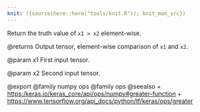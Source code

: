 ```yaml
---
knit: ({source(here::here("tools/knit.R")); knit_man_src})
---
```

Return the truth value of `x1 > x2` element-wise.

@returns
    Output tensor, element-wise comparison of `x1` and `x2`.

@param x1
First input tensor.

@param x2
Second input tensor.

@export
@family numpy ops
@family ops
@seealso
+ <https:/keras.io/keras_core/api/ops/numpy#greater-function>
+ <https://www.tensorflow.org/api_docs/python/tf/keras/ops/greater>
